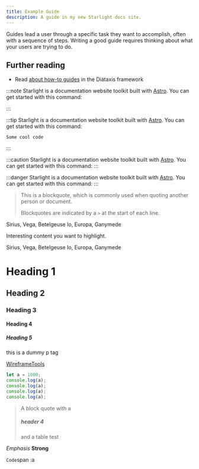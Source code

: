 ```yaml
---
title: Example Guide
description: A guide in my new Starlight docs site.
---
```


Guides lead a user through a specific task they want to accomplish, often with a sequence of steps.
Writing a good guide requires thinking about what your users are trying to do.

## Further reading

- Read [about how-to guides](https://diataxis.fr/how-to-guides/) in the Diátaxis framework

:::note
Starlight is a documentation website toolkit built with [Astro](https://astro.build/). You can get started with this command:

:::

:::tip
Starlight is a documentation website toolkit built with [Astro](https://astro.build/). You can get started with this command:

```
Some cool code
```

:::

:::caution
Starlight is a documentation website toolkit built with [Astro](https://astro.build/). You can get started with this command:
:::

:::danger
Starlight is a documentation website toolkit built with [Astro](https://astro.build/). You can get started with this command:
:::

> This is a blockquote, which is commonly used when quoting another person or document.
>
> Blockquotes are indicated by a `>` at the start of each line.


<Tabs>
  <TabItem label="Stars">Sirius, Vega, Betelgeuse</TabItem>
  <TabItem label="Moons">Io, Europa, Ganymede</TabItem>
</Tabs>


<Card title="Check this out">Interesting content you want to highlight.</Card>

<CardGrid>
  <Card title="Card 1" icon="star">
    Sirius, Vega, Betelgeuse
  </Card>
  <Card title="Card 2" icon="moon">
    Io, Europa, Ganymede
  </Card>
</CardGrid>

<Icon name="star" color="goldenrod" size="2rem" />

<LinkCard
  title="Customizing Starlight"
  description="More Icons here"
  href="https://starlight.astro.build/guides/components/#icon"
/>

<CardGrid>
  <LinkCard title="Link Card 1" href="/guides/authoring-content/" />
  <LinkCard title="Link Card 2" href="/guides/components/" />
</CardGrid>

# Heading 1

## Heading 2

### Heading 3

#### Heading 4

##### Heading 5

this is a dummy p tag

[WireframeTools](www.google.com)

```javascript
let a = 1000;
console.log(a);
console.log(a);
console.log(a);
console.log(a);
```

> A block quote with a
>
> ##### header 4
>
> and a table
> test

_Emphasis_
**Strong**

`Code`span
:a
